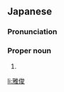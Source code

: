 ==Japanese==
{{ja-kanjitab|まさ|とし}}

===Pronunciation===
{{ja-pron|まさとし}}

===Proper noun===
{{ja-pos|proper|まさとし}}

# {{given name|male|lang=ja|sort=まさとし}}

[[li:雅俊]]